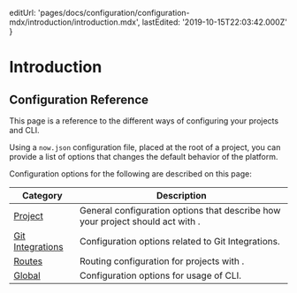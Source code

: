 
  editUrl:
    'pages/docs/configuration/configuration-mdx/introduction/introduction.mdx',
  lastEdited: '2019-10-15T22:03:42.000Z'
}

# Introduction

## Configuration Reference

This page is a reference to the different ways of configuring your <ProductName /> projects and <ProductNameShort /> CLI.

Using a `now.json` configuration file, placed at the root of a project, you can provide a list of options that changes the default behavior of the <ProductName /> platform.

Configuration options for the following are described on this page:

| Category                              | Description                                                                                   |
| ------------------------------------- | --------------------------------------------------------------------------------------------- |
| [Project](#project)                   | General configuration options that describe how your project should act with <ProductName />. |
| [Git Integrations](#git-integrations) | Configuration options related to <ProductName /> Git Integrations.                            |
| [Routes](#routes)                     | Routing configuration for projects with <ProductName />.                                      |
| [Global](#global)                     | Configuration options for usage of <ProductNameShort /> CLI.                                  |
